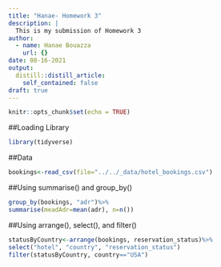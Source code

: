 ```yaml
---
title: "Hanae- Homework 3"
description: |
  This is my submission of Homework 3
author:
  - name: Hanae Bouazza
    url: {}
date: 08-16-2021
output:
  distill::distill_article:
    self_contained: false
draft: true
---
```



```r
knitr::opts_chunk$set(echo = TRUE)
```

##Loading Library

```r
library(tidyverse)
```

##Data

```r
bookings<-read_csv(file="../../_data/hotel_bookings.csv")
```

##Using summarise() and group_by()

```r
group_by(bookings, "adr")%>%
summarise(meadAdr=mean(adr), n=n())
```

##Using arrange(), select(), and filter()

```r
statusByCountry<-arrange(bookings, reservation_status)%>%
select("hotel", "country", "reservation_status")
filter(statusByCountry, country=="USA")
```